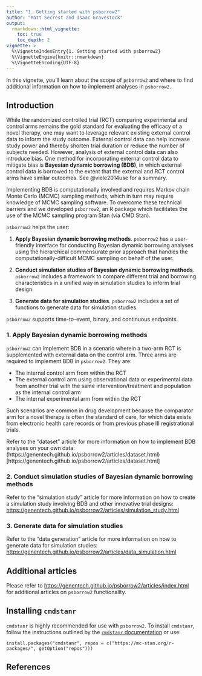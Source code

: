 ```yaml
---
title: "1. Getting started with psborrow2"
author: "Matt Secrest and Isaac Gravestock"
output:
  rmarkdown::html_vignette:
    toc: true
    toc_depth: 2
vignette: >
  %\VignetteIndexEntry{1. Getting started with psborrow2}
  %\VignetteEngine{knitr::rmarkdown}
  %\VignetteEncoding{UTF-8}
---
```




In this vignette, you'll learn about the scope of `psborrow2` and where to find
additional information on how to implement analyses in `psborrow2`.

## Introduction

While the randomized controlled trial (RCT) comparing experimental and control
arms remains the gold standard for evaluating the efficacy of a novel therapy,
one may want to leverage relevant existing external control data to inform the
study outcome. External control data can help increase study power and thereby
shorten trial duration or reduce the number of subjects needed. However,
analysis of external control data can also introduce bias. One method for
incorporating external control data to mitigate bias is **Bayesian dynamic
borrowing (BDB)**, in which external control data is borrowed to the extent
that the external and RCT control arms have similar outcomes. See @viele2014use for a summary.

Implementing BDB is computationally involved and requires Markov chain Monte
Carlo (MCMC) sampling methods, which in turn may require knowledge
of MCMC sampling software. To overcome these technical barriers and
we developed `psborrow2`, an R package which facilitates
the use of the MCMC sampling program Stan (via CMD Stan).

`psborrow2` helps the user:

1. **Apply Bayesian dynamic borrowing methods**. `psborrow2` has a user-friendly interface for
   conducting Bayesian dynamic borrowing analyses using the hierarchical commensurate prior approach 
   that handles the computationally-difficult MCMC sampling
   on behalf of the user.

2. **Conduct simulation studies of Bayesian dynamic borrowing methods**. `psborrow2` includes a
   framework to compare different trial and borrowing characteristics in a unified way
   in simulation studies to inform trial design.

3. **Generate data for simulation studies**. `psborrow2` includes a set of functions to generate
   data for simulation studies.

`psborrow2` supports time-to-event, binary, and continuous endpoints.

### 1. Apply Bayesian dynamic borrowing methods

`psborrow2` can implement BDB in a scenario wherein a two-arm RCT is
supplemented with external data on the control arm. Three arms are required to
implement BDB in `psborrow2`. They are:

* The internal control arm from within the RCT
* The external control arm using observational data or experimental data
from another trial with the same intervention/treatment and population
as the internal control arm
* The internal experimental arm from within the RCT

Such scenarios are common in drug development because the comparator arm for
a novel therapy is often the standard of care, for which data exists from
electronic health care records or from previous phase III registrational trials.

Refer to the "dataset" article for more information on
how to implement BDB analyses on your own data:
(https://genentech.github.io/psborrow2/articles/dataset.html)[https://genentech.github.io/psborrow2/articles/dataset.html]

### 2. Conduct simulation studies of Bayesian dynamic borrowing methods

Refer to the "simulation study" article for more information on
how to create a simulation study involving BDB and other innovative trial
designs: [https://genentech.github.io/psborrow2/articles/simulation_study.html](https://genentech.github.io/psborrow2/articles/simulation_study.html)

### 3. Generate data for simulation studies 

Refer to the "data generation" article for more information on
how to generate data for simulation studies: [https://genentech.github.io/psborrow2/articles/data_simulation.html](https://genentech.github.io/psborrow2/articles/data_simulation.html)

## Additional articles

Please refer to [https://genentech.github.io/psborrow2/articles/index.html](https://genentech.github.io/psborrow2/articles/index.html) for additional articles on `psborrow2` functionality.

## Installing `cmdstanr`

`cmdstanr` is highly recommended for use with `psborrow2`. To install `cmdstanr`, follow the instructions outlined by the [`cmdstanr` documentation](https://mc-stan.org/cmdstanr/) or use:

```
install.packages("cmdstanr", repos = c("https://mc-stan.org/r-packages/", getOption("repos")))
```


## References
